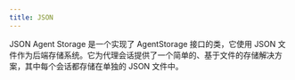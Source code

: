 ```yaml
---
title: JSON
---
```


JSON Agent Storage 是一个实现了 AgentStorage 接口的类，它使用 JSON 文件作为后端存储系统。它为代理会话提供了一个简单的、基于文件的存储解决方案，其中每个会话都存储在单独的 JSON 文件中。

<Snippet file="storage-json-reference.mdx" />